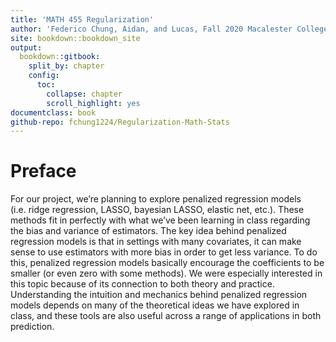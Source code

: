 ```yaml
---
title: 'MATH 455 Regularization'
author: 'Federico Chung, Aidan, and Lucas, Fall 2020 Macalester College'
site: bookdown::bookdown_site
output: 
  bookdown::gitbook:
    split_by: chapter
    config:
      toc:
        collapse: chapter
        scroll_highlight: yes
documentclass: book  
github-repo: fchung1224/Regularization-Math-Stats
---
```

  
# Preface {-}

For our project, we’re planning to explore penalized regression models (i.e. ridge regression, LASSO, bayesian LASSO, elastic net, etc.). These methods fit in perfectly with what we’ve been learning in class regarding the bias and variance of estimators. The key idea behind penalized regression models is that in settings with many covariates, it can make sense to use estimators with more bias in order to get less variance. To do this, penalized regression models basically encourage the coefficients to be smaller (or even zero with some methods). We were especially interested in this topic because of its connection to both theory and practice. Understanding the intuition and mechanics behind penalized regression models depends on many of the theoretical ideas we have explored in class, and these tools are also useful across a range of applications in both prediction.